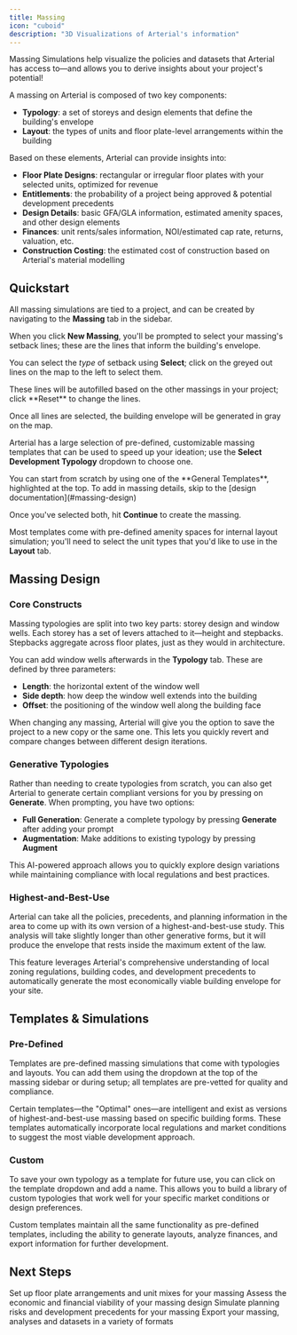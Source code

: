 ```yaml
---
title: Massing
icon: "cuboid"
description: "3D Visualizations of Arterial's information"
---
```


Massing Simulations help visualize the policies and datasets that Arterial has access to—and allows you to derive insights about your project's potential!

A massing on Arterial is composed of two key components:

- **Typology**: a set of storeys and design elements that define the building's envelope
- **Layout**: the types of units and floor plate-level arrangements within the building

Based on these elements, Arterial can provide insights into:

- **Floor Plate Designs**: rectangular or irregular floor plates with your selected units, optimized for revenue
- **Entitlements**: the probability of a project being approved & potential development precedents
- **Design Details**: basic GFA/GLA information, estimated amenity spaces, and other design elements
- **Finances**: unit rents/sales information, NOI/estimated cap rate, returns, valuation, etc.
- **Construction Costing**: the estimated cost of construction based on Arterial's material modelling

## Quickstart

<Steps titleSize="h3">
<Step title="Geometry Setup">

All massing simulations are tied to a project, and can be created by navigating to the <Icon icon="cuboid" color="#FFF" /> **Massing** tab in the sidebar.

When you click <Icon icon="plus" color="#FFF" /> **New Massing**, you'll be prompted to select your massing's setback lines; these are the lines that inform the building's envelope.

You can select the _type_ of setback using <Icon icon="map-pin" color="#FFF" /> **Select**; click on the greyed out lines on the map to the left to select them.

<Info>
	These lines will be autofilled based on the other massings in your project;
	click <Icon icon="pencil" color="#FFF" /> **Reset** to change the lines.
</Info>

Once all lines are selected, the building envelope will be generated in gray on the map.

</Step>

<Step title="Template Selection">

Arterial has a large selection of pre-defined, customizable massing templates that can be used to speed up your ideation; use the <Icon icon="building" color="#FFF"/> **Select Development Typology** dropdown to choose one.

<Info>
	You can start from scratch by using one of the **General Templates**,
	highlighted at the top. To add in massing details, skip to the [design
	documentation](#massing-design)
</Info>

Once you've selected both, hit <Icon icon="arrow-right" color="#FFF" /> **Continue** to create the massing.

</Step>

<Step title="Unit & Layout Setup">

Most templates come with pre-defined amenity spaces for internal layout simulation; you'll need to select the unit types that you'd like to use in the <Icon icon="proportions" color="#FFF" /> **Layout** tab.

</Step>
</Steps>

## Massing Design

### Core Constructs

Massing typologies are split into two key parts: storey design and window wells. Each storey has a set of levers attached to it—height and stepbacks. Stepbacks aggregate across floor plates, just as they would in architecture.

You can add window wells afterwards in the <Icon icon="cuboid" color="#FFF" /> **Typology** tab. These are defined by three parameters:

- **Length**: the horizontal extent of the window well
- **Side depth**: how deep the window well extends into the building
- **Offset**: the positioning of the window well along the building face

When changing any massing, Arterial will give you the option to save the project to a new copy or the same one. This lets you quickly revert and compare changes between different design iterations.

### Generative Typologies

Rather than needing to create typologies from scratch, you can also get Arterial to generate certain compliant versions for you by pressing on <Icon icon="sparkles" color="#FFF" /> **Generate**. When prompting, you have two options:

- **Full Generation**: Generate a complete typology by pressing <Icon icon="sparkles" color="#FFF" /> **Generate** after adding your prompt
- **Augmentation**: Make additions to existing typology by pressing <Icon icon="hammer" color="#FFF" /> **Augment**

This AI-powered approach allows you to quickly explore design variations while maintaining compliance with local regulations and best practices.

### Highest-and-Best-Use

Arterial can take all the policies, precedents, and planning information in the area to come up with its own version of a highest-and-best-use study. This analysis will take slightly longer than other generative forms, but it will produce the envelope that rests inside the maximum extent of the law.

This feature leverages Arterial's comprehensive understanding of local zoning regulations, building codes, and development precedents to automatically generate the most economically viable building envelope for your site.

## Templates & Simulations

### Pre-Defined

Templates are pre-defined massing simulations that come with typologies and layouts. You can add them using the dropdown at the top of the massing sidebar or during setup; all templates are pre-vetted for quality and compliance.

Certain templates—the "Optimal" ones—are intelligent and exist as versions of highest-and-best-use massing based on specific building forms. These templates automatically incorporate local regulations and market conditions to suggest the most viable development approach.

### Custom

To save your own typology as a template for future use, you can click on the template dropdown and add a name. This allows you to build a library of custom typologies that work well for your specific market conditions or design preferences.

Custom templates maintain all the same functionality as pre-defined templates, including the ability to generate layouts, analyze finances, and export information for further development.

## Next Steps

<CardGroup cols={2}>
	<Card
		title="Configure Unit Layouts"
		icon="proportions"
		href="/essentials/layout"
	>
		Set up floor plate arrangements and unit mixes for your massing
	</Card>
	<Card
		title="Analyze Financial Projections"
		icon="piggy-bank"
		href="/essentials/finances"
	>
		Assess the economic and financial viability of your massing design
	</Card>
	<Card
		title="Conduct Entitlement Study"
		icon="book-up-2"
		href="/essentials/entitlements"
	>
		Simulate planning risks and development precedents for your massing
	</Card>
	<Card
		title="Export Information"
		icon="cloud-download"
		href="/workflows/exporting"
	>
		Export your massing, analyses and datasets in a variety of formats
	</Card>
</CardGroup>
